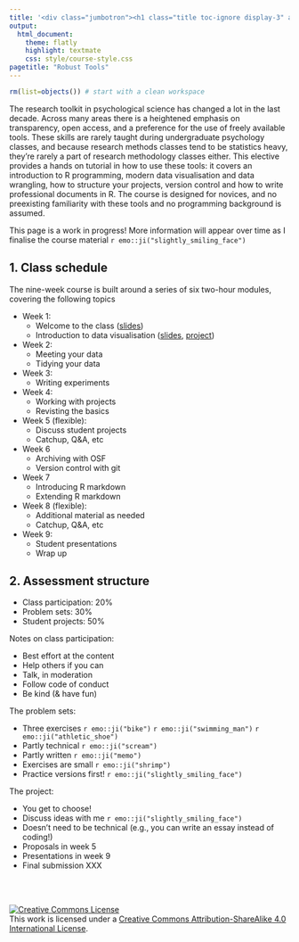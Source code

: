 ```yaml
---
title: '<div class="jumbotron"><h1 class="title toc-ignore display-3" align="center">Data science with R: A robust toolkit for psychological research</h1><p class="lead" align="center">Danielle Navarro</p></div>'
output:
  html_document:
    theme: flatly
    highlight: textmate
    css: style/course-style.css
pagetitle: "Robust Tools"
---
```


```r
rm(list=objects()) # start with a clean workspace
```

The research toolkit in psychological science has changed a lot in the last decade. Across many areas there is a heightened emphasis on transparency, open access, and a preference for the use of freely available tools. These skills are rarely taught during undergraduate psychology classes, and because research methods classes tend to be statistics heavy, they’re rarely a part of research methodology classes either. This elective provides a hands on tutorial in how to use these tools: it covers an introduction to R programming, modern data visualisation and data wrangling, how to structure your projects, version control and how to write professional documents in R. The course is designed for novices, and no preexisting familiarity with these tools and no programming background is assumed.

This page is a work in progress! More information will appear over time as I finalise the course material `r emo::ji("slightly_smiling_face")`

## 1. Class schedule

The nine-week course is built around a series of six two-hour modules, covering the following topics

- Week 1: 
  - Welcome to the class ([slides](welcome)) 
  - Introduction to data visualisation ([slides](visualisation), [project](https://rstudio.cloud/project/901338))
  
- Week 2:
  - Meeting your data
  - Tidying your data

- Week 3:
  - Writing experiments

- Week 4: 
  - Working with projects
  - Revisting the basics

- Week 5 (flexible):
  - Discuss student projects
  - Catchup, Q&A, etc

- Week 6 
  - Archiving with OSF 
  - Version control with git

- Week 7
  - Introducing R markdown
  - Extending R markdown

- Week 8 (flexible):
  - Additional material as needed
  - Catchup, Q&A, etc

- Week 9:
  - Student presentations
  - Wrap up


## 2. Assessment structure

- Class participation: 20%
- Problem sets: 30%
- Student projects: 50%

Notes on class participation:

- Best effort at the content
- Help others if you can
- Talk, in moderation
- Follow code of conduct
- Be kind (& have fun)

The problem sets:

- Three exercises `r emo::ji("bike")` `r emo::ji("swimming_man")` `r emo::ji("athletic_shoe")`
- Partly technical `r emo::ji("scream")`
- Partly written `r emo::ji("memo")`
- Exercises are small `r emo::ji("shrimp")`
- Practice versions first! `r emo::ji("slightly_smiling_face")`

The project:

- You get to choose!
- Discuss ideas with me `r emo::ji("slightly_smiling_face")`
- Doesn't need to be technical (e.g., you can write an essay instead of coding!)
- Proposals in week 5
- Presentations in week 9
- Final submission XXX


<br><br>

<a rel="license" href="http://creativecommons.org/licenses/by-sa/4.0/"><img alt="Creative Commons License" style="border-width:0" src="https://i.creativecommons.org/l/by-sa/4.0/88x31.png" /></a><br />This work is licensed under a <a rel="license" href="http://creativecommons.org/licenses/by-sa/4.0/">Creative Commons Attribution-ShareAlike 4.0 International License</a>.

